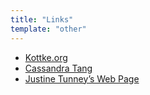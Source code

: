 ```yaml
---
title: "Links"
template: "other"
---
```


- [Kottke.org](https://kottke.org/)
- [Cassandra Tang](https://www.cassandratang.com/)
- [Justine Tunney’s Web Page](https://justine.lol/)
